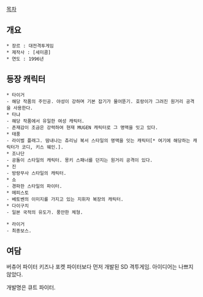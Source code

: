 [[목차]]

== 개요 ==
 * 장르 : 대전격투게임
 * 제작사 : [세미콤]
 * 연도 : 1996년

== 등장 캐릭터 ==
 * 타이거
 - 해당 작품의 주인공. 야성이 강하며 기본 잡기가 물어뜯기. 호랑이가 그려진 원거리 공격을 사용한다.
 * 타냐
 - 해당 작품에서 유일한 여성 캐릭터.
 - 존재감이 조금은 강력하여 현재 MUGEN 캐릭터로 그 명맥을 잇고 있다.
 * 태풍
 - 라이벌 플래그. 땀내나는 츄리닝 복서 스타일의 명맥을 잇는 캐릭터[* 여기에 해당하는 캐릭터가 코디, 키스 웨인.].
 * 조나단
 - 공돌이 스타일의 캐릭터. 몽키 스패너를 던지는 원거리 공격이 있다.
 * 진
 - 방랑무사 스타일의 캐릭터.
 * 쇼
 - 경파한 스타일의 파이터.
 * 메피스토
 - 베토벤의 이미지를 가지고 있는 지휘자 복장의 캐릭터.
 * 다이구치
 - 일본 국적의 유도가. 풍만한 체형.

 * 라이거
 - 최종보스.

== 여담 ==
버츄어 파이터 키즈나 포켓 파이터보다 먼저 개발된 SD 격투게임. 아이디어는 나쁘지 않았다.

개발명은 큐트 파이터.

